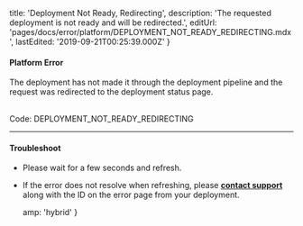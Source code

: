 
  title: 'Deployment Not Ready, Redirecting',
  description: 'The requested deployment is not ready and will be redirected.',
  editUrl: 'pages/docs/error/platform/DEPLOYMENT_NOT_READY_REDIRECTING.mdx',
  lastEdited: '2019-09-21T00:25:39.000Z'
}

#### Platform Error

The deployment has not made it through the deployment pipeline and the request was redirected to the deployment status page.

<br />

<Note label={false}>
  Code: <InlineCode>DEPLOYMENT_NOT_READY_REDIRECTING</InlineCode>
</Note>

---

#### Troubleshoot

- Please wait for a few seconds and refresh.
- If the error does not resolve when refreshing, please **[contact support](mailto:support@zeit.co)** along with the ID on the error page from your deployment.


  amp: 'hybrid'
}
